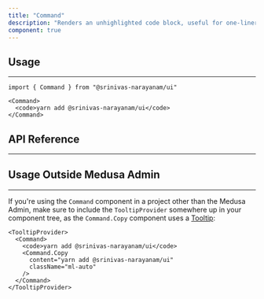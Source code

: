 ```yaml
---
title: "Command"
description: "Renders an unhighlighted code block, useful for one-liners or API Routes"
component: true
---
```


<ComponentExample name="command-demo" />

## Usage

---

```tsx
import { Command } from "@srinivas-narayanam/ui"
```

```tsx
<Command>
  <code>yarn add @srinivas-narayanam/ui</code>
</Command>
```

## API Reference

---

<ComponentReference mainComponent="Command" />

## Usage Outside Medusa Admin

---

If you're using the `Command` component in a project other than the Medusa Admin, make sure to include the `TooltipProvider` somewhere up in your component tree, as the `Command.Copy` component uses a [Tooltip](/components/tooltip#usage-outside-medusa-admin):

```tsx
<TooltipProvider>
  <Command>
    <code>yarn add @srinivas-narayanam/ui</code>
    <Command.Copy
      content="yarn add @srinivas-narayanam/ui"
      className="ml-auto"
    />
  </Command>
</TooltipProvider>
```